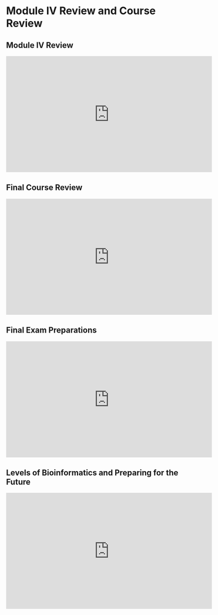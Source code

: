 # Module IV Review and Course Review {#m4re}

## Module IV Review

<iframe width="560" height="315" src="https://www.youtube.com/embed/DHjeMTg_oVU" title="YouTube video player" frameborder="0" allow="accelerometer; autoplay; clipboard-write; encrypted-media; gyroscope; picture-in-picture" allowfullscreen></iframe>

## Final Course Review

<iframe width="560" height="315" src="https://www.youtube.com/embed/n5MlNb0a7MA" title="YouTube video player" frameborder="0" allow="accelerometer; autoplay; clipboard-write; encrypted-media; gyroscope; picture-in-picture" allowfullscreen></iframe>

## Final Exam Preparations

<iframe width="560" height="315" src="https://www.youtube.com/embed/HO83Sx95Ybg" title="YouTube video player" frameborder="0" allow="accelerometer; autoplay; clipboard-write; encrypted-media; gyroscope; picture-in-picture" allowfullscreen></iframe>

## Levels of Bioinformatics and Preparing for the Future

<iframe width="560" height="315" src="https://www.youtube.com/embed/KZ1TeCKq9Pg" title="YouTube video player" frameborder="0" allow="accelerometer; autoplay; clipboard-write; encrypted-media; gyroscope; picture-in-picture" allowfullscreen></iframe>

